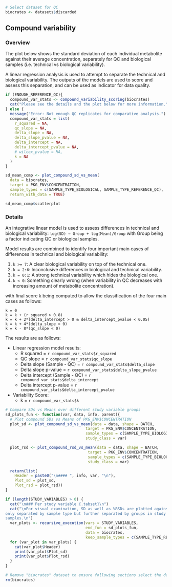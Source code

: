 <!--
Statistical evaluation and classification of compound variability provided by Yoann Gloaguen
-->

```r
# Select dataset for QC
biocrates <- datasets$discarded
```

## Compound variability {.tabset}
### Overview
The plot below shows the standard deviation of each individual metabolite against their average
concentration, separately for QC and biological samples (i.e. technical vs biological variability).

A linear regression analysis is used to attempt to separate the technical and biological
variability. The outputs of the models are used to score and assess this separation, and can be used
as indicator for data quality.

```r
if (ENOUGH_REFERENCE_QC){
  compound_var_stats <- compound_variability_scoring(biocrates)
  cat("Please see the details and the plot below for more information.")
} else {
  message("Error: Not enough QC replicates for comparative analysis.")
  compound_var_stats = list(
    r_squared = NA,
    qc_slope = NA,
    delta_slope = NA,
    delta_slope_pvalue = NA,
    delta_intercept = NA,
    delta_intercept_pvalue = NA,
    # wilcox_pvalue = NA,
    k = NA
  )
}
```

```r
sd_mean_comp <- plot_compound_sd_vs_mean(
  data = biocrates,
  target = PKG_ENV$CONCENTRATION,
  sample_types = c(SAMPLE_TYPE_BIOLOGICAL, SAMPLE_TYPE_REFERENCE_QC),
  return_with_data = TRUE)

sd_mean_comp$scatterplot
```


### Details

<!-- A one sided Wilcoxon test is used to check that QC SDs are lower than biological sample SDs. -->

An integrative linear model is used to assess differences in technical and biological variability:
`log(SD) ~ Group + log(Mean)/Group` with Group being a factor indicating QC or biological samples.

Model results are combined to identify four important main cases of differences in technical and
biological variability:

1) `k >= 7`: A clear biological variability on top of the technical one.
2) `k = 2:6`: Inconclusive differences in biological and technical variability.
3) `k = 0:1`: A strong technical variability which hides the biological one.
4) `k < 0`: Something clearly wrong (when variability in QC decreases with increasing amount of
   metabolite concentration).

with final score k being computed to allow the classification of the four main cases as follows:

    k = 0
    k = k + (r_squared > 0.8)
    k = k + 2*(delta_intercept > 0 & delta_intercept_pvalue < 0.05)
    k = k + 4*(delta_slope > 0)
    k = k - 8*(qc_slope < 0)

The results are as follows:

* Linear regression model results:
    * R squared = `r compound_var_stats$r_squared`
    * QC slope = `r compound_var_stats$qc_slope`
    * Delta slope (Sample - QC) = `r compound_var_stats$delta_slope`
    * Delta slope p-value = `r compound_var_stats$delta_slope_pvalue`
    * Delta intercept (Sample - QC) = `r compound_var_stats$delta_intercept`
    * Delta intercept p-value = `r compound_var_stats$delta_intercept_pvalue`
* Variability Score:
    * k = `r compound_var_stats$k`

<!-- * Wilcoxon test results: -->
<!--     * Wilcoxon test p-value = `r compound_var_stats$wilcox_pvalue` -->


<!-- ### Per study variable {.tabset} -->
```r
# Compare SDs vs Means over different study variable groups
sd_plots_fun <- function(var, data, info, parent){
  # Plot compound SDs vs Means of PKG_ENV$CONCENTRATION
  plot_sd <- plot_compound_sd_vs_mean(data = data, shape = BATCH,
                                   target = PKG_ENV$CONCENTRATION,
                                   sample_types = c(SAMPLE_TYPE_BIOLOGICAL, SAMPLE_TYPE_REFERENCE_QC, SAMPLE_TYPE_POOLED_QC),
                                   study_class = var)

  plot_rsd <- plot_compound_rsd_vs_mean(data = data, shape = BATCH,
                                    target = PKG_ENV$CONCENTRATION,
                                    sample_types = c(SAMPLE_TYPE_BIOLOGICAL, SAMPLE_TYPE_REFERENCE_QC, SAMPLE_TYPE_POOLED_QC),
                                    study_class = var)

  return(list(
    Header = paste0("\n#### ", info, var, "\n"),
    Plot_sd = plot_sd,
    Plot_rsd = plot_rsd))
}

if (length(STUDY_VARIABLES) > 0) {
  cat("\n### Per study variable {.tabset}\n")
  cat("\nFor visual examination, SD as well as %RSDs are plotted against the mean per compound not
only separated by sample type but further separated by groups in study variables of the biological
samples.\n")
  var_plots <- recursive_execution(vars = STUDY_VARIABLES,
                                   end_fun = sd_plots_fun,
                                   data = biocrates,
                                   keep_sample_types = c(SAMPLE_TYPE_REFERENCE_QC, SAMPLE_TYPE_POOLED_QC))
  for (var_plot in var_plots) {
    cat(var_plot$Header)
    print(var_plot$Plot_sd)
    print(var_plot$Plot_rsd)
  }
}
```


```r
# Remove "biocrates" dataset to ensure following sections select the dataset they need
rm(biocrates)
```
